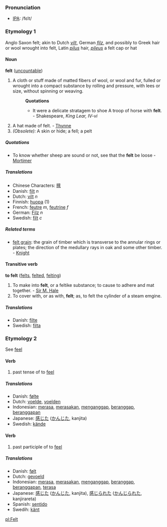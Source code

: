 === Pronunciation ===
*[[w:IPA|IPA]]: /fεlt/

===Etymology 1===
Anglo Saxon felt; akin to Dutch ''[[vilt]]'', German ''[[filz]]'', and possibly to Greek hair or wool wrought into felt, Latin ''[[pilus]]'' hair, ''[[pileus]]'' a felt cap or hat

====Noun====
'''felt''' ([[uncountable]])

#A cloth or stuff made of matted fibers of wool, or wool and fur, fulled or wrought into a compact substance by rolling and pressure, with lees or size, without spinning or weaving.
#:'''Quotations'''
#:*It were a delicate stratagem to shoe A troop of horse with '''felt'''. - Shakespeare, ''King Lear, IV-vi''
#A hat made of felt. - [[Thynne]]
#''(Obsolete):'' A skin or hide; a fell; a pelt

=====Quotations=====
*To know whether sheep are sound or not, see that the '''felt''' be loose - [[Mortimer]]

=====Translations=====
*Chinese Characters: [[氊]]
*Danish: [[filt]] ''n''
*Dutch: [[vilt]] ''n''
*Finnish: [[huopa]] (1)
*French: [[feutre]] ''m'', [[feutrine]] ''f''
*German: [[Filz]] ''n''
*Swedish: [[filt]] ''c''

=====Related terms=====
*[[felt grain]]: the grain of timber which is transverse to the annular rings or plates; the direction of the medullary rays in oak and some other timber. - [[Knight]]

====Transitive verb====
'''to felt''' ([[felts]], [[felted]], [[felting]])

#To make into '''felt''', or a feltike substance; to cause to adhere and mat together. - [[Sir M. Hale]]
#To cover with, or as with, '''felt'''; as, to felt the cylinder of a steam emgine.

=====Translations=====
*Danish: [[filte]]
*Swedish: [[filta]]

===Etymology 2===
See [[feel]]

==== Verb ====
# past tense of to [[feel]]

=====Translations=====
*Danish: [[følte]]
*Dutch: [[voelde]], [[voelden]]
*Indonesian: [[rasa|merasa]], [[rasa|merasakan]], [[anggap|menganggap]], [[anggap|beranggap]], [[anggap|beranggapan]]
*Japanese: [[感じた]] ([[かんじた]], kanjita)
*Swedish: [[kände]]

====Verb====
# past participle of to [[feel]]

=====Translations=====
*Danish: [[følt]]
*Dutch: [[gevoeld]]
*Indonesian: [[rasa|merasa]], [[rasa|merasakan]], [[anggap|menganggap]], [[anggap|beranggap]], [[anggap|beranggapan]], [[rasa|terasa]]
*Japanese: [[感じた]] ([[かんじた]], kanjita),  [[感じられた]] ([[かんじられた]], kanjirareta)
*Spanish: [[sentido]]
*Swedih: [[känt]]

[[pl:Felt]]